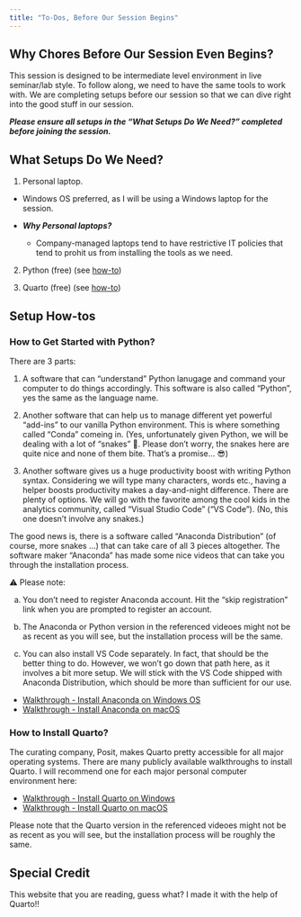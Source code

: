 ```yaml
---
title: "To-Dos, Before Our Session Begins"
---
```


## Why Chores Before Our Session Even Begins?

This session is designed to be intermediate level environment in live seminar/lab style. To follow along, we need to have the same tools to work with. We are completing setups before our session so that we can dive right into the good stuff in our session. 

***Please ensure all setups in the "What Setups Do We Need?" completed before joining the session.***

## What Setups Do We Need? 

1. Personal laptop.

  - Windows OS preferred, as I will be using a Windows laptop for the session.

  - ***Why Personal laptops?***
    
    - Company-managed laptops tend to have restrictive IT policies that tend to prohit us from installing the tools as we need.

2. Python (free) (see [how-to](#how-to-get-started-with-python))

3. Quarto (free) (see [how-to](#how-to-install-quarto))

## Setup How-tos

### How to Get Started with Python?

There are 3 parts:

1. A software that can "understand" Python lanugage and command your computer to do things accordingly. This software is also called "Python", yes the same as the language name.

2. Another software that can help us to manage different yet powerful "add-ins" to our vanilla Python environment. This is where something called "Conda" comeing in. (Yes, unfortunately given Python, we will be dealing with a lot of "snakes" 🐍. Please don't worry, the snakes here are quite nice and none of them bite. That's a promise... 😎) 

3. Another software gives us a huge productivity boost with writing Python syntax. Considering we will type many characters, words etc., having a helper boosts productivity makes a day-and-night difference. There are plenty of options. We will go with the favorite among the cool kids in the analytics community, called "Visual Studio Code" ("VS Code"). (No, this one doesn't involve any snakes.)

The good news is, there is a software called "Anaconda Distribution" (of course, more snakes ...) that can take care of all 3 pieces altogether. The software maker "Anaconda" has made some nice videos that can take you through the installation process.

⚠️ Please note:

  a. You don't need to register Anaconda account. Hit the "skip registration" link when you are prompted to register an account. 
  
  b. The Anaconda or Python version in the referenced videoes might not be as recent as you will see, but the installation process will be the same. 

  c. You can also install VS Code separately. In fact, that should be the better thing to do. However, we won't go down that path here, as it involves a bit more setup. We will stick with the VS Code shipped with Anaconda Distribution, which should be more than sufficient for our use.

- [Walkthrough - Install Anaconda on Windows OS](https://www.youtube.com/watch?v=yFeVEAeOcnE&t=1s)
- [Walkthrough - Install Anaconda on macOS](https://youtu.be/DNu8pQOYRGg)

### How to Install Quarto?

The curating company, Posit, makes Quarto pretty accessible for all major operating systems. There are many publicly available walkthroughs to install Quarto. I will recommend one for each major personal computer environment here: 

- [Walkthrough - Install Quarto on Windows](https://www.youtube.com/watch?v=JQ8WbI2_Rc4)
- [Walkthrough - Install Quarto on macOS](https://www.youtube.com/watch?v=aOGGPcWZKUs)

Please note that the Quarto version in the referenced videoes might not be as recent as you will see, but the installation process will be roughly the same. 

## Special Credit

This website that you are reading, guess what? I made it with the help of Quarto!!


<!-- https://www.youtube.com/watch?v=U3VAqCTujpg -->